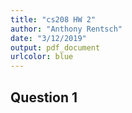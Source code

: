 ```yaml
---
title: "cs208 HW 2"
author: "Anthony Rentsch"
date: "3/12/2019"
output: pdf_document
urlcolor: blue
---
```


## Question 1

